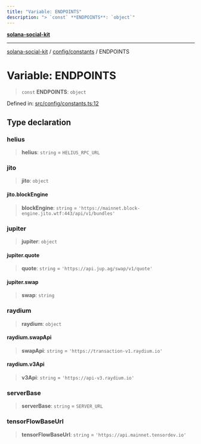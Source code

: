 ```yaml
---
title: "Variable: ENDPOINTS"
description: "> `const` **ENDPOINTS**: `object`"
---
```


[**solana-social-kit**](../../../README.mdx)

***

[solana-social-kit](../../../README.mdx) / [config/constants](../README.mdx) / ENDPOINTS

# Variable: ENDPOINTS

> `const` **ENDPOINTS**: `object`

Defined in: [src/config/constants.ts:12](https://github.com/SendArcade/solana-social-starter/blob/bd4b3556b8f469c27ebb06f4df65b3a36b43ba3b/src/config/constants.ts#L12)

## Type declaration

### helius

> **helius**: `string` = `HELIUS_RPC_URL`

### jito

> **jito**: `object`

#### jito.blockEngine

> **blockEngine**: `string` = `'https://mainnet.block-engine.jito.wtf:443/api/v1/bundles'`

### jupiter

> **jupiter**: `object`

#### jupiter.quote

> **quote**: `string` = `'https://api.jup.ag/swap/v1/quote'`

#### jupiter.swap

> **swap**: `string`

### raydium

> **raydium**: `object`

#### raydium.swapApi

> **swapApi**: `string` = `'https://transaction-v1.raydium.io'`

#### raydium.v3Api

> **v3Api**: `string` = `'https://api-v3.raydium.io'`

### serverBase

> **serverBase**: `string` = `SERVER_URL`

### tensorFlowBaseUrl

> **tensorFlowBaseUrl**: `string` = `'https://api.mainnet.tensordev.io'`
